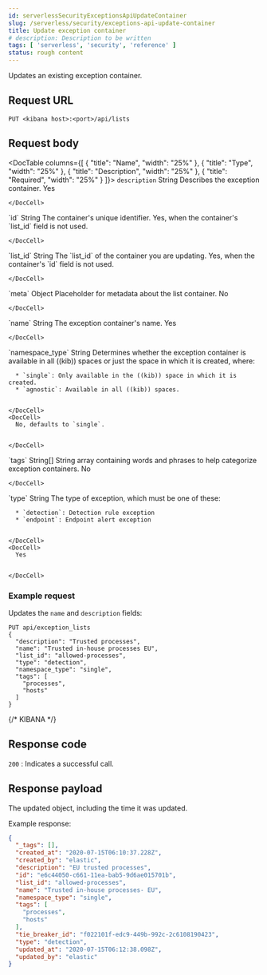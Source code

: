 ```yaml
---
id: serverlessSecurityExceptionsApiUpdateContainer
slug: /serverless/security/exceptions-api-update-container
title: Update exception container
# description: Description to be written
tags: [ 'serverless', 'security', 'reference' ]
status: rough content
---
```



<RoughContent />

<div id="exceptions-api-update-container"></div>

Updates an existing exception container.

## Request URL

`PUT <kibana host>:<port>/api/lists`

## Request body

<DocTable columns={[
  {
    "title": "Name",
    "width": "25%"
  },
  {
    "title": "Type",
    "width": "25%"
  },
  {
    "title": "Description",
    "width": "25%"
  },
  {
    "title": "Required",
    "width": "25%"
  }
]}>
  <DocRow>
    <DocCell>`description`</DocCell>
    <DocCell>String</DocCell>
    <DocCell>Describes the exception container.</DocCell>
    <DocCell>
      Yes
      
      
    </DocCell>
  </DocRow>
  <DocRow>
    <DocCell>`id`</DocCell>
    <DocCell>String</DocCell>
    <DocCell>The container's unique identifier.</DocCell>
    <DocCell>
      Yes, when the container's `list_id` field is not used.
      
      
    </DocCell>
  </DocRow>
  <DocRow>
    <DocCell>`list_id`</DocCell>
    <DocCell>String</DocCell>
    <DocCell>The `list_id` of the container you are updating.</DocCell>
    <DocCell>
      Yes, when
      the container's `id` field is not used.
      
      
    </DocCell>
  </DocRow>
  <DocRow>
    <DocCell>`meta`</DocCell>
    <DocCell>Object</DocCell>
    <DocCell>Placeholder for metadata about the list container.</DocCell>
    <DocCell>
      No
      
      
    </DocCell>
  </DocRow>
  <DocRow>
    <DocCell>`name`</DocCell>
    <DocCell>String</DocCell>
    <DocCell>The exception container's name.</DocCell>
    <DocCell>
      Yes
      
      
    </DocCell>
  </DocRow>
  <DocRow>
    <DocCell>`namespace_type`</DocCell>
    <DocCell>String</DocCell>
    <DocCell>
      Determines whether the exception container is available in all ((kib)) spaces or just the space in which it is created, where:
      
      * `single`: Only available in the ((kib)) space in which it is created.
      * `agnostic`: Available in all ((kib)) spaces.

      
    </DocCell>
    <DocCell>
      No, defaults to `single`.
      
      
    </DocCell>
  </DocRow>
  <DocRow>
    <DocCell>`tags`</DocCell>
    <DocCell>String[]</DocCell>
    <DocCell>String array containing words and phrases to help categorize exception containers.</DocCell>
    <DocCell>
      No
      
      
    </DocCell>
  </DocRow>
  <DocRow>
    <DocCell>`type`</DocCell>
    <DocCell>String</DocCell>
    <DocCell>
      The type of exception, which must be one of these:
      
      * `detection`: Detection rule exception
      * `endpoint`: Endpoint alert exception

      
    </DocCell>
    <DocCell>
      Yes
      
      
    </DocCell>
  </DocRow>
</DocTable>

### Example request

Updates the `name` and `description` fields:

```console
PUT api/exception_lists
{
  "description": "Trusted processes",
  "name": "Trusted in-house processes EU",
  "list_id": "allowed-processes",
  "type": "detection",
  "namespace_type": "single",
  "tags": [
    "processes",
    "hosts"
  ]
}
```
{/* KIBANA */}

## Response code

`200` 
    : Indicates a successful call.

## Response payload

The updated object, including the time it was updated.

Example response:

```json
{
  "_tags": [],
  "created_at": "2020-07-15T06:10:37.228Z",
  "created_by": "elastic",
  "description": "EU trusted processes",
  "id": "e6c44050-c661-11ea-bab5-9d6ae015701b",
  "list_id": "allowed-processes",
  "name": "Trusted in-house processes- EU",
  "namespace_type": "single",
  "tags": [
    "processes",
    "hosts"
  ],
  "tie_breaker_id": "f022101f-edc9-449b-992c-2c6108190423",
  "type": "detection",
  "updated_at": "2020-07-15T06:12:38.098Z",
  "updated_by": "elastic"
}
```
